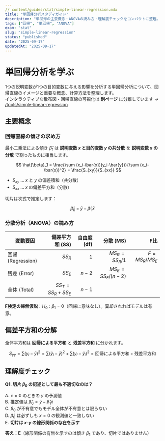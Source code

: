 ```yaml
---
// content/guides/stat/simple-linear-regression.mdx
title: "単回帰分析スタディガイド"
description: "単回帰の主要概念・ANOVAの読み方・理解度チェックをコンパクトに整理。"
tags: ["回帰", "単回帰", "ANOVA"]
exam: "stat"
slug: "simple-linear-regression"
status: "published"
date: "2025-09-17"
updatedAt: "2025-09-17"
---
```


# 単回帰分析を学ぶ

1つの説明変数が1つの目的変数に与える影響を分析する単回帰分析について、回帰直線のイメージと重要な概念、計算方法を整理します。  
インタラクティブな散布図・回帰直線の可視化は **別ページ** に分離しています → [/tools/simple-linear-regression](/tools/simple-linear-regression)

## 主要概念

### 回帰直線の傾きの求め方

最小二乗法による傾き $\hat{\beta}_1$ は **説明変数 $x$ と目的変数 $y$ の共分散** を **説明変数 $x$ の分散** で割ったものに相当します。

$$
\hat{\beta}_1
= \frac{\sum (x_i-\bar{x})(y_i-\bar{y})}{\sum (x_i-\bar{x})^2}
= \frac{S_{xy}}{S_{xx}}
$$

- $S_{xy}$ … $x$ と $y$ の偏差積和（共分散）  
- $S_{xx}$ … $x$ の偏差平方和（分散）

切片は次式で推定します：

$$
\hat{\beta}_0 \;=\; \bar{y} \;-\; \hat{\beta}_1\,\bar{x}
$$

### 分散分析（ANOVA）の読み方

| 変動要因 | 偏差平方和 (SS) | 自由度 (df) | 分散 (MS)             | F比                     |
|---|---:|---:|---:|---:|
| 回帰 (Regression) | $SS_R$ | $1$   | $MS_R = SS_R / 1$     | $F = MS_R / MS_E$       |
| 残差 (Error)      | $SS_E$ | $n-2$ | $MS_E = SS_E/(n-2)$   |                         |
| 全体 (Total)      | $SS_T = SS_R + SS_E$ | $n-1$ |                         |                         |

**F検定の帰無仮説**：$H_0:\beta_1=0$（回帰に意味なし）。棄却されればモデルは有意。

## 偏差平方和の分解

全体平方和は **回帰による平方和** と **残差平方和** に分かれます。

$$
S_{yy} = \sum (y_i-\bar{y})^2
= \sum (\hat{y}_i-\bar{y})^2 + \sum (y_i-\hat{y}_i)^2
= \text{回帰による平方和} + \text{残差平方和}
$$

## 理解度チェック

**Q1. 切片 $\beta_0$ の記述として最も不適切なのは？**

A. $x=0$ のときの $y$ の予測値  
B. 推定値は $\hat{\beta}_0 = \bar{y} - \hat{\beta}_1 \bar{x}$  
C. $\beta_0$ が不有意でもモデル全体が不有意とは限らない  
D. $\hat{\beta}_0$ は必ずしも $x=0$ の観測値と一致しない  
E. **切片は $x$–$y$ の線形関係の存在を示す**

**答え：E**（線形関係の有無を示すのは傾き $\beta_1$ であり、切片ではありません）
